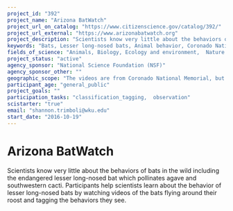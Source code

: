 ```yaml
---
project_id: "392"
project_name: "Arizona BatWatch"
project_url_on_catalog: "https://www.citizenscience.gov/catalog/392/"
project_url_external: "https://www.arizonabatwatch.org"
project_description: "Scientists know very little about the behaviors of bats in the wild including the endangered lesser long-nosed bat which pollinates agave and southwestern cacti. Participants help scientists learn about the behavior of lesser long-nosed bats by watching videos of the bats flying around their roost and tagging the behaviors they see."
keywords: "Bats, Lesser long-nosed bats, Animal behavior, Coronado National Memorial, National Park Service"
fields_of_science: "Animals, Biology, Ecology and environment,  Nature and outdoors, Pollinators/insects"
project_status: "active"
agency_sponsor: "National Science Foundation (NSF)"
agency_sponsor_other: ""
geographic_scope: "The videos are from Coronado National Memorial, but anyone can participate regardless of their location."
participant_age: "general_public"
project_goals: ""
participation_tasks: "classification_tagging,  observation"
scistarter: "true"
email: "shannon.trimboli@wku.edu"
start_date: "2016-10-19"
---
```


# Arizona BatWatch

Scientists know very little about the behaviors of bats in the wild including the endangered lesser long-nosed bat which pollinates agave and southwestern cacti. Participants help scientists learn about the behavior of lesser long-nosed bats by watching videos of the bats flying around their roost and tagging the behaviors they see.
